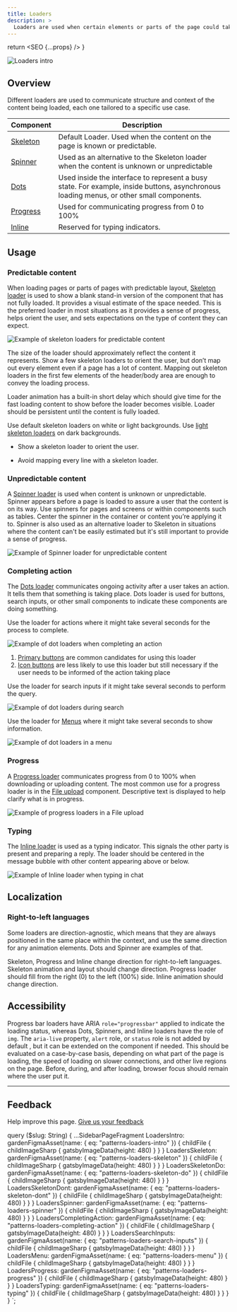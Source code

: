 ```yaml
---
title: Loaders
description: >
  Loaders are used when certain elements or parts of the page could take longer to display.
---
```



  return <SEO {...props} />
}

![Loaders intro](figma:patterns-loaders-intro.png)

## Overview

Different loaders are used to communicate structure and context of the content being loaded,
each one tailored to a specific use case.

| Component                        | Description                                                                                                                              |
| -------------------------------- | ---------------------------------------------------------------------------------------------------------------------------------------- |
| [Skeleton](/components/skeleton) | Default Loader. Used when the content on the page is known or predictable.                                                               |
| [Spinner](/components/spinner)   | Used as an alternative to the Skeleton loader when the content is unknown or unpredictable                                               |
| [Dots](/components/dots)         | Used inside the interface to represent a busy state. For example, inside buttons, asynchronous loading menus, or other small components. |
| [Progress](/components/progress) | Used for communicating progress from 0 to 100%                                                                                           |
| [Inline](/components/progress)   | Reserved for typing indicators.                                                                                                          |

## Usage

### Predictable content

When loading pages or parts of pages with predictable layout, [Skeleton loader](/components/skeleton)
is used to show a blank stand-in version of the component that has not fully loaded. It provides a visual estimate of
the space needed. This is the preferred loader in most situations as it provides a sense of progress, helps orient the
user, and sets expectations on the type of content they can expect.

![Example of skeleton loaders for predictable content](figma:patterns-loaders-skeleton.png)

The size of the loader should approximately reflect the content it represents. Show a few skeleton loaders to orient
the user, but don’t map out every element even if a page has a lot of content. Mapping out skeleton loaders in the
first few elements of the header/body area are enough to convey the loading process.

Loader animation has a built-in short delay which should give time for the fast loading content to show before the
loader becomes visible. Loader should be persistent until the content is fully loaded.

Use default skeleton loaders on white or light backgrounds.
Use [light skeleton loaders](/components/skeleton#light) on dark backgrounds.

<BestPractice>
  <Do
    imageIsFreeForm
    imageSource={props.data.LoadersSkeletonDo.childFile.childImageSharp.gatsbyImageData}
    alt="A few skeleton loaders to orient the user"
  >
    <ul>
      <li>Show a skeleton loader to orient the user.</li>
    </ul>
  </Do>
  <Dont
    imageIsFreeForm
    imageSource={props.data.LoadersSkeletonDont.childFile.childImageSharp.gatsbyImageData}
    alt="Too many skeleton loaders"
  >
    <ul>
      <li>Avoid mapping every line with a skeleton loader.</li>
    </ul>
  </Dont>
</BestPractice>

### Unpredictable content

A [Spinner loader](/components/spinner) is used when content is unknown or unpredictable. Spinner appears
before a page is loaded to assure a user that the content is on its way. Use spinners for pages and screens or within
components such as tables. Center the spinner in the container or content you’re applying it to. Spinner is also used
as an alternative loader to Skeleton in situations where the content can't be easily estimated but it's still
important to provide a sense of progress.

![Example of Spinner loader for unpredictable content](figma:patterns-loaders-spinner.png)

### Completing action

The [Dots loader](/components/dots) communicates ongoing activity after a user takes an action. It tells
them that something is taking place. Dots loader is used for buttons, search inputs, or other small components to
indicate these components are doing something.

Use the loader for actions where it might take several seconds for the process to complete.

![Example of dot loaders when completing an action](figma:patterns-loaders-completing-action.png)

1. [Primary buttons](/components/button#type) are common candidates for using this loader
1. [Icon buttons](/components/icon-button) are less likely to use this loader but still necessary
   if the user needs to be informed of the action taking place

Use the loader for search inputs if it might take several seconds to perform the query.

![Example of dot loaders during search](figma:patterns-loaders-search-inputs.png)

Use the loader for [Menus](/components/menu) where it might take several seconds to show information.

![Example of dot loaders in a menu](figma:patterns-loaders-menu.png)

### Progress

A [Progress loader](/components/progress) communicates progress from 0 to 100% when downloading or
uploading content. The most common use for a progress loader is in the [File upload](/components/file-upload)
component. Descriptive text is displayed to help clarify
what is in progress.

![Example of progress loaders in a File upload](figma:patterns-loaders-progress.png)

### Typing

The [Inline loader](/components/inline) is used as a typing indicator. This signals the other party is
present and preparing a reply. The loader should be centered in the message bubble with other content
appearing above or below.

![Example of Inline loader when typing in chat](figma:patterns-loaders-typing.png)

## Localization

### Right-to-left languages

Some loaders are direction-agnostic, which means that they are always positioned in the same place within the context,
and use the same direction for any animation elements. Dots and Spinner are examples of that.

Skeleton, Progress and Inline change direction for right-to-left languages. Skeleton animation and layout should change
direction. Progress loader should fill from the right (0) to the left (100%) side. Inline animation should change direction.

## Accessibility

Progress bar loaders have ARIA `role="progressbar"` applied to indicate the loading status, whereas Dots, Spinners, and
Inline loaders have the role of `img`. The `aria-live` property, `alert` role, or `status` role is not added by default
, but it can be extended on the component if needed. This should be evaluated on a case-by-case basis, depending on
what part of the page is loading, the speed of loading on slower connections, and other live regions on the page.
Before, during, and after loading, browser focus should remain where the user put it.

---

## Feedback

Help improve this page. [Give us your feedback](https://forms.gle/VFD799SvNfs2yiFC7)


  query ($slug: String) {
    ...SidebarPageFragment
    LoadersIntro: gardenFigmaAsset(name: { eq: "patterns-loaders-intro" }) {
      childFile {
        childImageSharp {
          gatsbyImageData(height: 480)
        }
      }
    }
    LoadersSkeleton: gardenFigmaAsset(name: { eq: "patterns-loaders-skeleton" }) {
      childFile {
        childImageSharp {
          gatsbyImageData(height: 480)
        }
      }
    }
    LoadersSkeletonDo: gardenFigmaAsset(name: { eq: "patterns-loaders-skeleton-do" }) {
      childFile {
        childImageSharp {
          gatsbyImageData(height: 480)
        }
      }
    }
    LoadersSkeletonDont: gardenFigmaAsset(name: { eq: "patterns-loaders-skeleton-dont" }) {
      childFile {
        childImageSharp {
          gatsbyImageData(height: 480)
        }
      }
    }
    LoadersSpinner: gardenFigmaAsset(name: { eq: "patterns-loaders-spinner" }) {
      childFile {
        childImageSharp {
          gatsbyImageData(height: 480)
        }
      }
    }
    LoadersCompletingAction: gardenFigmaAsset(name: { eq: "patterns-loaders-completing-action" }) {
      childFile {
        childImageSharp {
          gatsbyImageData(height: 480)
        }
      }
    }
    LoadersSearchInputs: gardenFigmaAsset(name: { eq: "patterns-loaders-search-inputs" }) {
      childFile {
        childImageSharp {
          gatsbyImageData(height: 480)
        }
      }
    }
    LoadersMenu: gardenFigmaAsset(name: { eq: "patterns-loaders-menu" }) {
      childFile {
        childImageSharp {
          gatsbyImageData(height: 480)
        }
      }
    }
    LoadersProgress: gardenFigmaAsset(name: { eq: "patterns-loaders-progress" }) {
      childFile {
        childImageSharp {
          gatsbyImageData(height: 480)
        }
      }
    }
    LoadersTyping: gardenFigmaAsset(name: { eq: "patterns-loaders-typing" }) {
      childFile {
        childImageSharp {
          gatsbyImageData(height: 480)
        }
      }
    }
  }
`;
